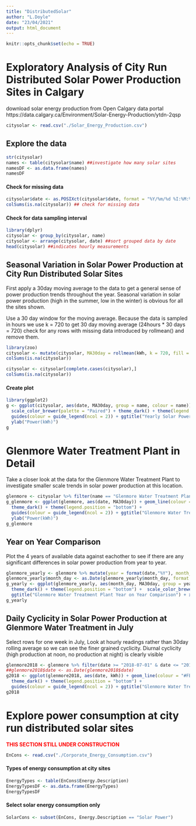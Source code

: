 ```yaml
---
title: "DistributedSolar"
author: "L.Doyle"
date: "23/04/2021"
output: html_document
---
```


```r
knitr::opts_chunk$set(echo = TRUE)
```


# Exploratory Analysis of City Run Distributed Solar Power Production Sites in Calgary

download solar energy production from Open Calgary data portal 
https://data.calgary.ca/Environment/Solar-Energy-Production/ytdn-2qsp
```r
citysolar <- read.csv("./Solar_Energy_Production.csv")
```
## Explore the data
```r
str(citysolar)
names <- table(citysolar$name) ##investigate how many solar sites
namesDF <- as.data.frame(names)
namesDF
```

#### Check for missing data
```r
citysolar$date <- as.POSIXct(citysolar$date, format = "%Y/%m/%d %I:%M:%S %p") ##type str to date
colSums(is.na(citysolar)) ## check for missing data
```
#### Check for data sampling interval
```r
library(dplyr)
citysolar <- group_by(citysolar, name)
citysolar <- arrange(citysolar, date) ##sort grouped data by date
head(citysolar) ##indicates hourly measurements
```

## Seasonal Variation in Solar Power Production at City Run Distributed Solar Sites
First apply a 30day moving average to the data to get a general sense of power production trends throughout the year. Seasonal variation in solar power production (high in the summer, low in the winter) is obvious for all the sites shown.

Use a 30 day window for the moving average. Because the data is sampled in hours we use k = 720 to get 30 day moving average (24hours * 30 days = 720)
check for any rows with missing data introduced by rollmean() and remove them.
```r
library(zoo)
citysolar <- mutate(citysolar, MA30day = rollmean(kWh, k = 720, fill = NA))
colSums(is.na(citysolar))
```
```r
citysolar <- citysolar[complete.cases(citysolar),]
colSums(is.na(citysolar))
```

#### Create plot
```r
library(ggplot2)
g <- ggplot(citysolar, aes(date, MA30day, group = name, colour = name)) + geom_line() +
  scale_color_brewer(palette = "Paired") + theme_dark() + theme(legend.position = "bottom") +
  guides(colour = guide_legend(ncol = 2)) + ggtitle("Yearly Solar Power Production Trends") + xlab("Date") +
  ylab("Power(kWh)")
g
```

# Glenmore Water Treatment Plant in Detail
Take a closer look at the data for the Glenmore Water Treatment Plant to investigate smaller scale trends in solar power production at this location.
```r
glenmore <- citysolar %>% filter(name == "Glenmore Water Treatment Plant")
g_glenmore <- ggplot(glenmore, aes(date, MA30day)) + geom_line(colour = "#FB9A99") +
  theme_dark() + theme(legend.position = "bottom") +
  guides(colour = guide_legend(ncol = 2)) + ggtitle("Glenmore Water Treatment Plant Solar Power Production") + xlab("Date") +
  ylab("Power(kWh)")
g_glenmore
```

## Year on Year Comparison 

Plot the 4 years of available data against eachother to see if there are any significant differences in solar power production from year to year.

```r
glenmore_yearly <- glenmore %>% mutate(year = format(date,"%Y"), month_day = format(date, "%m-%d %I:%M:%S %p"))
glenmore_yearly$month_day <- as.Date(glenmore_yearly$month_day, format = "%m-%d %I:%M:%S %p")
g_yearly <- ggplot(glenmore_yearly, aes(month_day, MA30day, group = year, color = year)) + geom_line() +
  theme_dark() + theme(legend.position = "bottom") +  scale_color_brewer(palette = "Paired") +
  ggtitle("Glenmore Water Treatment Plant Year on Year Comparison") + xlab("Date") + ylab("Power(kWh)") + scale_x_date(date_labels = "%m", date_breaks = "1 month")
g_yearly
```

## Daily Cyclicity in Solar Power Production at Glenmore Water Treatment in July 

Select rows for one week in July, Look at hourly readings rather than 30day rolling average so we can see the finer grained cyclicity. Diurnal cyclicity (high production at noon, no production at night) is clearly visible
```r
glenmore2018 <- glenmore %>% filter(date >= "2018-07-01" & date <= "2018-07-08")
##glenmore2018$date <- as.Date(glenmore2018$date)
g2018 <- ggplot(glenmore2018, aes(date, kWh)) + geom_line(colour = "#FB9A99") +
  theme_dark() + theme(legend.position = "bottom") +
  guides(colour = guide_legend(ncol = 2)) + ggtitle("Glenmore Water Treatment Plant 2018 Solar Power Production") + xlab("Date") + ylab("Power(kWh)")
g2018
```

# Explore power consumption at city run distributed solar sites
<span style="color:red">**THIS SECTION STILL UNDER CONSTRUCTION**</span>
```r
EnCons <- read.csv("./Corporate_Energy_Consumption.csv")
```
#### Types of energy consumption at city sites
```r
EnergyTypes <- table(EnCons$Energy.Description)
EnergyTypesDF <- as.data.frame(EnergyTypes)
EnergyTypesDF
```
#### Select solar energy consumption only
```r
SolarCons <- subset(EnCons, Energy.Description == "Solar Power")
```




